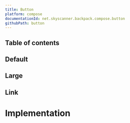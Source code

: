 ```yaml
---
title: Button
platform: compose
documentationId: net.skyscanner.backpack.compose.button
githubPath: button
---
```







## Table of contents

## Default

<AndroidComponentScreenshots
  lightMode={Default}
  darkMode={DefaultDm}
  altText="Button (default size)" />

## Large

<AndroidComponentScreenshots
  lightMode={Large}
  darkMode={LargeDm}
  altText="Button (large size)" />

## Link

<AndroidComponentScreenshots
  lightMode={Link}
  darkMode={LinkDm}
  altText="Button (link buttons)" />

# Implementation

<ButtonReadme />
